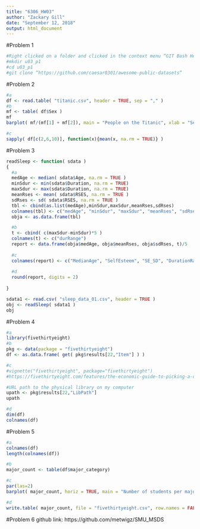 ```yaml
---
title: "6306_HW03"
author: "Zackary Gill"
date: "September 12, 2018"
output: html_document
---
```

#Problem 1
```r
#Right clicked on a folder and clicked in the context menu “GIT Bash Here”.
#mkdir u03_p1
#cd u03_p1
#git clone “https://github.com/caesar0301/awesome-public-datasets”
```
#Problem 2
```r
#a
df <- read.table( "titanic.csv", header = TRUE, sep = "," )
#b
mf <- table( df$Sex )
mf
barplot( mf/(mf[1] + mf[2]), main = "People on the Titanic", xlab = "Sex", ylab="Frequency", col=c("Blue") )

#c
sapply( df[c(2,6,10)], function(x){mean(x, na.rm = TRUE)} )
```
#Problem 3
```r
readSleep <- function( sdata )
{
  #a
  medAge <- median( sdata$Age, na.rm = TRUE )
  minSdur <- min(sdata$Duration, na.rm = TRUE)
  maxSdur <- max(sdata$Duration, na.rm = TRUE)
  meanRses <- mean( sdata$RSES, na.rm = TRUE )
  sdRses <- sd( sdata$RSES, na.rm = TRUE )
  tbl <- cbind(as.list(medAge),minSdur,maxSdur,meanRses,sdRses)
  colnames(tbl) <- c("medAge", "minSdur", "maxSdur", "meanRses", "sdRses")
  obja <- as.data.frame(tbl)

  #b
  t <- cbind( c(maxSdur-minSdur)*5 )
  colnames(t) <- c("durRange")
  report <- data.frame(obja$medAge, obja$meanRses, obja$sdRses, t)/5
  
  #c
  colnames(report) <- c("MedianAge", "SelfEsteem", "SE_SD", "DurationRange")
  
  #d
  round(report, digits = 2)
  
}

sdata1 <- read.csv( "sleep_data_01.csv", header = TRUE )
obj <- readSleep( sdata1 )
obj
```

#Problem 4
```r
#a
library(fivethirtyeight)
#b
pkg <- data(package = "fivethirtyeight")
df <- as.data.frame( get( pkg$results[22,"Item"] ) )

#c
#vignette("fivethirtyeight", package="fivethirtyeight")
#https://fivethirtyeight.com/features/the-economic-guide-to-picking-a-college-major/

#URL path to the physical library on my computer
upath <- pkg$results[22,"LibPath"]
upath

#d
dim(df)
colnames(df)
```


#Problem 5
```r
#a
colnames(df)
length(colnames(df))

#b
major_count <- table(df$major_category)

#c
par(las=2)
barplot( major_count, horiz = TRUE, main = "Number of students per major", xlab = "Number of students",ylab="Major", col=c("Red") )

#d
write.table( major_count, file = "fivethirtyeight.csv", row.names = FALSE, sep=",", col.names = c("major_category", "freq"))

```

#Problem 6
github link: 
https://github.com/metwigz/SMU_MSDS


